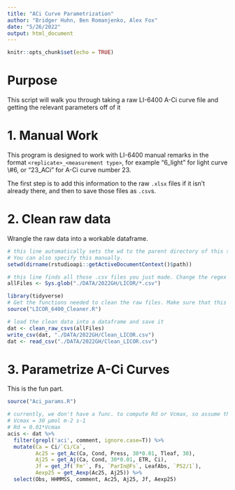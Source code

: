 ```yaml
---
title: "ACi Curve Parametrization"
author: "Bridger Huhn, Ben Romanjenko, Alex Fox"
date: "5/26/2022"
output: html_document
---
```


```r
knitr::opts_chunk$set(echo = TRUE)
```

# Purpose

This script will walk you through taking a raw LI-6400 A-Ci curve file and getting the relevant parameters off of it

# 1. Manual Work

This program is designed to work with LI-6400 manual remarks in the format `<replicate>_<measurement type>`, for example "6_light" for light curve \\#6, or "23_ACi" for A-Ci curve number 23.

The first step is to add this information to the raw `.xlsx` files if it isn't already there, and then to save those files as `.csv`s.

# 2. Clean raw data

Wrangle the raw data into a workable dataframe.

```r
# this line automatically sets the wd to the parent directory of this script.
# You can also specify this manually.
setwd(dirname(rstudioapi::getActiveDocumentContext()$path))

# this line finds all those .csv files you just made. Change the regex search string to fit your data storage structure
allFiles <- Sys.glob("./DATA/2022GH/LICOR/*.csv")
```

```r
library(tidyverse)
# Get the functions needed to clean the raw files. Make sure that this points towards the correct source file. If you cloned this from the github, there should be no problems
source("LICOR_6400_Cleaner.R")
```

```r
# load the clean data into a dataframe and save it
dat <- clean_raw_csvs(allFiles)
write_csv(dat, "./DATA/2022GH/Clean_LICOR.csv")
dat <- read_csv("./DATA/2022GH/Clean_LICOR.csv")
```

# 3. Parametrize A-Ci Curves

This is the fun part.

```r
source("Aci_params.R")

# currently, we don't have a func. to compute Rd or Vcmax, so assume that 
# Vcmax = 30 µmol m-2 s-1 
# Rd = 0.01*Vcmax
acis <- dat %>%
  filter(grepl('aci', comment, ignore.case=T)) %>% 
  mutate(Ca = Ci/`Ci/Ca`,
         Ac25 = get_Ac(Ca, Cond, Press, 30*0.01, Tleaf, 30),
         Aj25 = get_Aj(Ca, Cond, 30*0.01, ETR, Ci),
         Jf = get_Jf(`Fm'`, Fs, `ParIn@Fs`, LeafAbs, `PS2/1`),
         Aexp25 = get_Aexp(Ac25, Aj25)) %>% 
  select(Obs, HHMMSS, comment, Ac25, Aj25, Jf, Aexp25)

```
